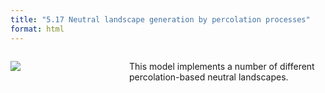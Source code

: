 ```yaml
---
title: "5.17 Neutral landscape generation by percolation processes"
format: html
---
```


:::: {.columns}
::: {.column width=35%}
[![](5.17-simpleNeutral.png)](5.17-simple-neutral.nlogox)
:::

::: {.column width=65%}
This model implements a number of different percolation-based neutral landscapes.
:::
::::
